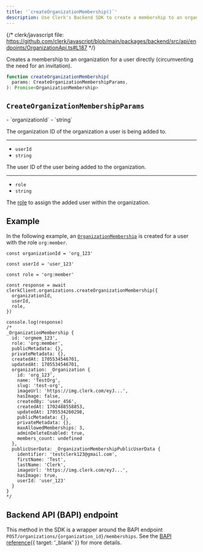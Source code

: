 ```yaml
---
title: '`createOrganizationMembership()`'
description: Use Clerk's Backend SDK to create a membership to an organization for a user directly (circumventing the need for an invitation).
---
```


{/* clerk/javascript file: https://github.com/clerk/javascript/blob/main/packages/backend/src/api/endpoints/OrganizationApi.ts#L187 */}

Creates a membership to an organization for a user directly (circumventing the need for an invitation).

```ts
function createOrganizationMembership(
  params: CreateOrganizationMembershipParams,
): Promise<OrganizationMembership>
```

## `CreateOrganizationMembershipParams`

<Properties>
  - `organizationId`
  - `string`

  The organization ID of the organization a user is being added to.

  ---

  - `userId`
  - `string`

  The user ID of the user being added to the organization.

  ---

  - `role`
  - `string`

  The [role](/docs/organizations/roles-permissions) to assign the added user within the organization.
</Properties>

## Example

In the following example, an [`OrganizationMembership`](/docs/references/backend/types/backend-organization-membership) is created for a user with the role `org:member`.

```tsx
const organizationId = 'org_123'

const userId = 'user_123'

const role = 'org:member'

const response = await clerkClient.organizations.createOrganizationMembership({
  organizationId,
  userId,
  role,
})

console.log(response)
/*
_OrganizationMembership {
  id: 'orgmem_123',
  role: 'org:member',
  publicMetadata: {},
  privateMetadata: {},
  createdAt: 1705534546701,
  updatedAt: 1705534546701,
  organization: _Organization {
    id: 'org_123',
    name: 'TestOrg',
    slug: 'test-org',
    imageUrl: 'https://img.clerk.com/eyJ...',
    hasImage: false,
    createdBy: 'user_456',
    createdAt: 1702488558853,
    updatedAt: 1705534260298,
    publicMetadata: {},
    privateMetadata: {},
    maxAllowedMemberships: 3,
    adminDeleteEnabled: true,
    members_count: undefined
  },
  publicUserData: _OrganizationMembershipPublicUserData {
    identifier: 'testclerk123@gmail.com',
    firstName: 'Test',
    lastName: 'Clerk',
    imageUrl: 'https://img.clerk.com/eyJ...',
    hasImage: true,
    userId: 'user_123'
  }
}
*/
```

## Backend API (BAPI) endpoint

This method in the SDK is a wrapper around the BAPI endpoint `POST/organizations/{organization_id}/memberships`. See the [BAPI reference](/docs/reference/backend-api/tag/Organization-Memberships#operation/CreateOrganizationMembership){{ target: '_blank' }} for more details.
